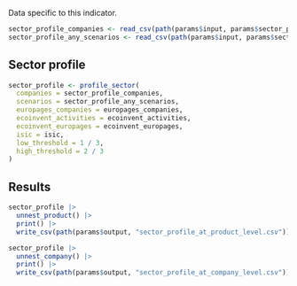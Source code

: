 Data specific to this indicator.

```r
sector_profile_companies <- read_csv(path(params$input, params$sector_profile_companies))
sector_profile_any_scenarios <- read_csv(path(params$input, params$sector_profile_any_scenarios))
```

## Sector profile

```r
sector_profile <- profile_sector(
  companies = sector_profile_companies,
  scenarios = sector_profile_any_scenarios,
  europages_companies = europages_companies,
  ecoinvent_activities = ecoinvent_activities,
  ecoinvent_europages = ecoinvent_europages,
  isic = isic,
  low_threshold = 1 / 3,
  high_threshold = 2 / 3
)
```

## Results

```r
sector_profile |>
  unnest_product() |>
  print() |> 
  write_csv(path(params$output, "sector_profile_at_product_level.csv"))

sector_profile |>
  unnest_company() |>
  print() |> 
  write_csv(path(params$output, "sector_profile_at_company_level.csv"))
```

